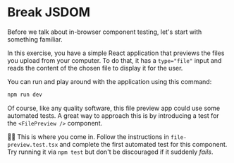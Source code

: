 # Break JSDOM

<EpicVideo url="https://www.epicweb.dev/workshops/react-component-testing-with-vitest/sunsetting-jsdom/break-jsdom" />

Before we talk about in-browser component testing, let's start with something familiar.

In this exercise, you have a simple React application that previews the files you upload from your computer. To do that, it has a `type="file"` input and reads the content of the chosen file to display it for the user.

You can run and play around with the application using this command:

```sh nonumber
npm run dev
```

Of course, like any quality software, this file preview app could use some automated tests. A great way to approach this is by introducing a test for the `<FilePreview />` component.

👨‍💼 This is where you come in. Follow the instructions in `file-preview.test.tsx` and complete the first automated test for this component. Try running it via `npm test` but don't be discouraged if it suddenly _fails_.
